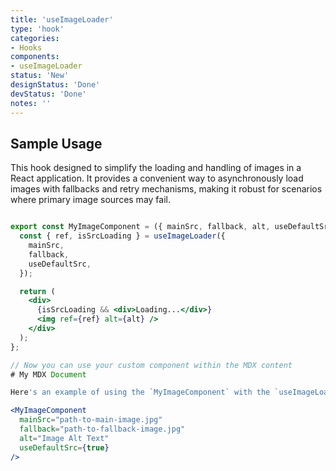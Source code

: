 ```yaml
---
title: 'useImageLoader'
type: 'hook'
categories:
- Hooks
components:
- useImageLoader
status: 'New'
designStatus: 'Done'
devStatus: 'Done'
notes: ''
---
```


## Sample Usage
This hook designed to simplify the loading and handling of images in a React application. It provides a convenient way to asynchronously load images with fallbacks and retry mechanisms, making it robust for scenarios where primary image sources may fail.


```jsx live

export const MyImageComponent = ({ mainSrc, fallback, alt, useDefaultSrc }) => {
  const { ref, isSrcLoading } = useImageLoader({
    mainSrc,
    fallback,
    useDefaultSrc,
  });

  return (
    <div>
      {isSrcLoading && <div>Loading...</div>}
      <img ref={ref} alt={alt} />
    </div>
  );
};

// Now you can use your custom component within the MDX content
# My MDX Document

Here's an example of using the `MyImageComponent` with the `useImageLoader` hook:

<MyImageComponent
  mainSrc="path-to-main-image.jpg"
  fallback="path-to-fallback-image.jpg"
  alt="Image Alt Text"
  useDefaultSrc={true}
/>

```
